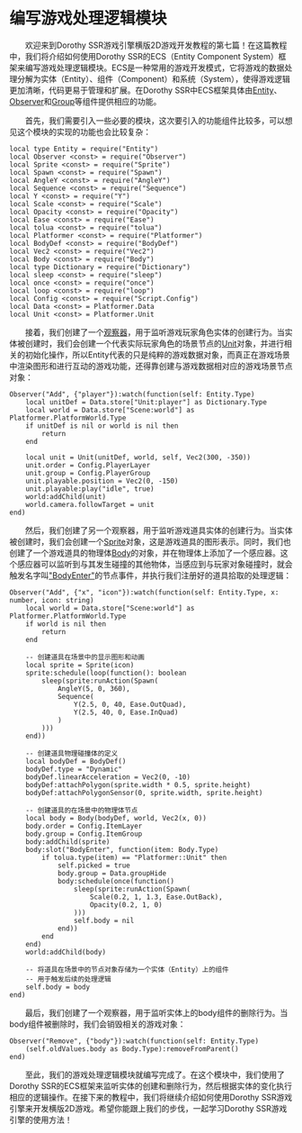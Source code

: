 
# 编写游戏处理逻辑模块

&emsp;&emsp;欢迎来到Dorothy SSR游戏引擎横版2D游戏开发教程的第七篇！在这篇教程中，我们将介绍如何使用Dorothy SSR的ECS（Entity Component System）框架来编写游戏处理逻辑模块。ECS是一种常用的游戏开发模式，它将游戏的数据处理分解为实体（Entity）、组件（Component）和系统（System），使得游戏逻辑更加清晰，代码更易于管理和扩展。在Dorothy SSR中ECS框架具体由[Entity](/docs/api/Class/Entity)、[Observer](/docs/api/Class/Observer)和[Group](/docs/api/Class/Group)等组件提供相应的功能。

&emsp;&emsp;首先，我们需要引入一些必要的模块，这次要引入的功能组件比较多，可以想见这个模块的实现的功能也会比较复杂：

```tl title="Script/Logic.tl"
local type Entity = require("Entity")
local Observer <const> = require("Observer")
local Sprite <const> = require("Sprite")
local Spawn <const> = require("Spawn")
local AngleY <const> = require("AngleY")
local Sequence <const> = require("Sequence")
local Y <const> = require("Y")
local Scale <const> = require("Scale")
local Opacity <const> = require("Opacity")
local Ease <const> = require("Ease")
local tolua <const> = require("tolua")
local Platformer <const> = require("Platformer")
local BodyDef <const> = require("BodyDef")
local Vec2 <const> = require("Vec2")
local Body <const> = require("Body")
local type Dictionary = require("Dictionary")
local sleep <const> = require("sleep")
local once <const> = require("once")
local loop <const> = require("loop")
local Config <const> = require("Script.Config")
local Data <const> = Platformer.Data
local Unit <const> = Platformer.Unit
```

&emsp;&emsp;接着，我们创建了一个[观察器](/docs/api/Class/Observer)，用于监听游戏玩家角色实体的创建行为。当实体被创建时，我们会创建一个代表实际玩家角色的场景节点的[Unit](/docs/api/Class/Platformer/Unit)对象，并进行相关的初始化操作，所以Entity代表的只是纯粹的游戏数据对象，而真正在游戏场景中渲染图形和进行互动的游戏功能，还得靠创建与游戏数据相对应的游戏场景节点对象：

```tl title="Script/Logic.tl"
Observer("Add", {"player"}):watch(function(self: Entity.Type)
	local unitDef = Data.store["Unit:player"] as Dictionary.Type
	local world = Data.store["Scene:world"] as Platformer.PlatformWorld.Type
	if unitDef is nil or world is nil then
		return
	end

	local unit = Unit(unitDef, world, self, Vec2(300, -350))
	unit.order = Config.PlayerLayer
	unit.group = Config.PlayerGroup
	unit.playable.position = Vec2(0, -150)
	unit.playable:play("idle", true)
	world:addChild(unit)
	world.camera.followTarget = unit
end)
```

&emsp;&emsp;然后，我们创建了另一个观察器，用于监听游戏道具实体的创建行为。当实体被创建时，我们会创建一个[Sprite](/docs/api/Class/Sprite)对象，这是游戏道具的图形表示。同时，我们也创建了一个游戏道具的物理体[Body](/docs/api/Class/Body)的对象，并在物理体上添加了一个感应器。这个感应器可以监听到与其发生碰撞的其他物体，当感应到与玩家对象碰撞时，就会触发名字叫["BodyEnter"](/docs/api/Node%20Event/Body#bodyenter)的节点事件，并执行我们注册好的道具拾取的处理逻辑：

```tl title="Script/Logic.tl"
Observer("Add", {"x", "icon"}):watch(function(self: Entity.Type, x: number, icon: string)
	local world = Data.store["Scene:world"] as Platformer.PlatformWorld.Type
	if world is nil then
		return
	end

	-- 创建道具在场景中的显示图形和动画
	local sprite = Sprite(icon)
	sprite:schedule(loop(function(): boolean
		sleep(sprite:runAction(Spawn(
			AngleY(5, 0, 360),
			Sequence(
				Y(2.5, 0, 40, Ease.OutQuad),
				Y(2.5, 40, 0, Ease.InQuad)
			)
		)))
	end))

	-- 创建道具物理碰撞体的定义
	local bodyDef = BodyDef()
	bodyDef.type = "Dynamic"
	bodyDef.linearAcceleration = Vec2(0, -10)
	bodyDef:attachPolygon(sprite.width * 0.5, sprite.height)
	bodyDef:attachPolygonSensor(0, sprite.width, sprite.height)

	-- 创建道具的在场景中的物理体节点
	local body = Body(bodyDef, world, Vec2(x, 0))
	body.order = Config.ItemLayer
	body.group = Config.ItemGroup
	body:addChild(sprite)
	body:slot("BodyEnter", function(item: Body.Type)
		if tolua.type(item) == "Platformer::Unit" then
			self.picked = true
			body.group = Data.groupHide
			body:schedule(once(function()
				sleep(sprite:runAction(Spawn(
					Scale(0.2, 1, 1.3, Ease.OutBack),
					Opacity(0.2, 1, 0)
				)))
				self.body = nil
			end))
		end
	end)
	world:addChild(body)

	-- 将道具在场景中的节点对象存储为一个实体（Entity）上的组件
	-- 用于触发后续的处理逻辑
	self.body = body
end)
```

&emsp;&emsp;最后，我们创建了一个观察器，用于监听实体上的body组件的删除行为。当body组件被删除时，我们会销毁相关的游戏对象：

```tl title="Script/Logic.tl"
Observer("Remove", {"body"}):watch(function(self: Entity.Type)
	(self.oldValues.body as Body.Type):removeFromParent()
end)
```

&emsp;&emsp;至此，我们的游戏处理逻辑模块就编写完成了。在这个模块中，我们使用了Dorothy SSR的ECS框架来监听实体的创建和删除行为，然后根据实体的变化执行相应的逻辑操作。在接下来的教程中，我们将继续介绍如何使用Dorothy SSR游戏引擎来开发横版2D游戏。希望你能跟上我们的步伐，一起学习Dorothy SSR游戏引擎的使用方法！